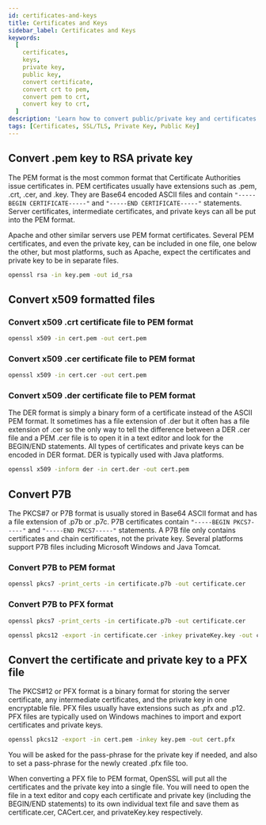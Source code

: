```yaml
---
id: certificates-and-keys
title: Certificates and Keys
sidebar_label: Certificates and Keys
keywords:
  [
    certificates,
    keys,
    private key,
    public key,
    convert certificate,
    convert crt to pem,
    convert pem to crt,
    convert key to crt,
  ]
description: 'Learn how to convert public/private key and certificates to different formats.'
tags: [Certificates, SSL/TLS, Private Key, Public Key]
---
```


## Convert .pem key to RSA private key

The PEM format is the most common format that Certificate Authorities issue certificates in. PEM certificates usually have extensions such as .pem, .crt, .cer, and .key. They are Base64 encoded ASCII files and contain `"-----BEGIN CERTIFICATE-----"` and `"-----END CERTIFICATE-----"` statements. Server certificates, intermediate certificates, and private keys can all be put into the PEM format.

Apache and other similar servers use PEM format certificates. Several PEM certificates, and even the private key, can be included in one file, one below the other, but most platforms, such as Apache, expect the certificates and private key to be in separate files.

```sh
openssl rsa -in key.pem -out id_rsa
```

## Convert x509 formatted files

### Convert x509 .crt certificate file to PEM format

```sh
openssl x509 -in cert.pem -out cert.pem
```

### Convert x509 .cer certificate file to PEM format

```sh
openssl x509 -in cert.cer -out cert.pem
```

### Convert x509 .der certificate file to PEM format

The DER format is simply a binary form of a certificate instead of the ASCII PEM format. It sometimes has a file extension of .der but it often has a file extension of .cer so the only way to tell the difference between a DER .cer file and a PEM .cer file is to open it in a text editor and look for the BEGIN/END statements. All types of certificates and private keys can be encoded in DER format. DER is typically used with Java platforms.

```sh
openssl x509 -inform der -in cert.der -out cert.pem
```

## Convert P7B

The PKCS#7 or P7B format is usually stored in Base64 ASCII format and has a file extension of .p7b or .p7c. P7B certificates contain `"-----BEGIN PKCS7-----"` and `"-----END PKCS7-----"` statements. A P7B file only contains certificates and chain certificates, not the private key. Several platforms support P7B files including Microsoft Windows and Java Tomcat.

### Convert P7B to PEM format

```sh
openssl pkcs7 -print_certs -in certificate.p7b -out certificate.cer
```

### Convert P7B to PFX format

```sh
openssl pkcs7 -print_certs -in certificate.p7b -out certificate.cer
```

```sh
openssl pkcs12 -export -in certificate.cer -inkey privateKey.key -out certificate.pfx -certfile CACert.cer
```

## Convert the certificate and private key to a PFX file

The PKCS#12 or PFX format is a binary format for storing the server certificate, any intermediate certificates, and the private key in one encryptable file. PFX files usually have extensions such as .pfx and .p12. PFX files are typically used on Windows machines to import and export certificates and private keys.

```sh
openssl pkcs12 -export -in cert.pem -inkey key.pem -out cert.pfx
```

You will be asked for the pass-phrase for the private key if needed, and also to set a pass-phrase for the newly created .pfx file too.

When converting a PFX file to PEM format, OpenSSL will put all the certificates and the private key into a single file. You will need to open the file in a text editor and copy each certificate and private key (including the BEGIN/END statements) to its own individual text file and save them as certificate.cer, CACert.cer, and privateKey.key respectively.
